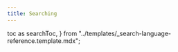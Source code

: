 ```yaml
---
title: Searching
---
```


  toc as searchToc,
} from "../templates/_search-language-reference.template.mdx";

<SearchTemplate
  codeLang="go"
  createCollection={createCollectionSource}
  searchForDocuments={searchForDocumentsSource}
  matchAllSearch={matchAllSource}
  searchFields={searchFieldsSource}
  searchFilters={searchFiltersSource}
  exactMatch={exactMatchSource}
  facetedSearch={facetedSearchSource}
  includeFields={includeFieldsSource}
  excludeFields={excludeFieldsSource}
/>

[//]: # "workaround to generate table of contents, see https://github.com/facebook/docusaurus/issues/3915"

